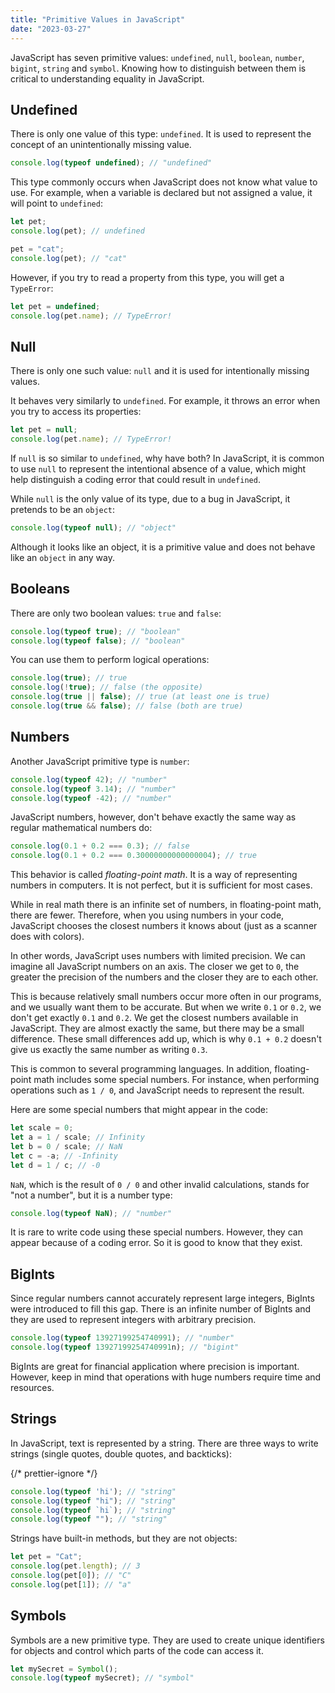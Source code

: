 ```yaml
---
title: "Primitive Values in JavaScript"
date: "2023-03-27"
---
```


JavaScript has seven primitive values: `undefined`, `null`, `boolean`, `number`, `bigint`, `string` and `symbol`. Knowing how to distinguish between them is critical to understanding equality in JavaScript.

## Undefined

There is only one value of this type: `undefined`. It is used to represent the concept of an unintentionally missing value.

```js
console.log(typeof undefined); // "undefined"
```

This type commonly occurs when JavaScript does not know what value to use. For example, when a variable is declared but not assigned a value, it will point to `undefined`:

```js
let pet;
console.log(pet); // undefined

pet = "cat";
console.log(pet); // "cat"
```

However, if you try to read a property from this type, you will get a `TypeError`:

```js
let pet = undefined;
console.log(pet.name); // TypeError!
```

## Null

There is only one such value: `null` and it is used for intentionally missing values.

It behaves very similarly to `undefined`. For example, it throws an error when you try to access its properties:

```js
let pet = null;
console.log(pet.name); // TypeError!
```

If `null` is so similar to `undefined`, why have both? In JavaScript, it is common to use `null` to represent the intentional absence of a value, which might help distinguish a coding error that could result in `undefined`.

While `null` is the only value of its type, due to a bug in JavaScript, it pretends to be an `object`:

```js
console.log(typeof null); // "object"
```

Although it looks like an object, it is a primitive value and does not behave like an `object` in any way.

## Booleans

There are only two boolean values: `true` and `false`:

```js
console.log(typeof true); // "boolean"
console.log(typeof false); // "boolean"
```

You can use them to perform logical operations:

```js
console.log(true); // true
console.log(!true); // false (the opposite)
console.log(true || false); // true (at least one is true)
console.log(true && false); // false (both are true)
```

## Numbers

Another JavaScript primitive type is `number`:

```js
console.log(typeof 42); // "number"
console.log(typeof 3.14); // "number"
console.log(typeof -42); // "number"
```

JavaScript numbers, however, don't behave exactly the same way as regular mathematical numbers do:

```js
console.log(0.1 + 0.2 === 0.3); // false
console.log(0.1 + 0.2 === 0.30000000000000004); // true
```

This behavior is called _floating-point math_. It is a way of representing numbers in computers. It is not perfect, but it is sufficient for most cases.

While in real math there is an infinite set of numbers, in floating-point math, there are fewer. Therefore, when you using numbers in your code, JavaScript chooses the closest numbers it knows about (just as a scanner does with colors).

In other words, JavaScript uses numbers with limited precision. We can imagine all JavaScript numbers on an axis. The closer we get to `0`, the greater the precision of the numbers and the closer they are to each other.

This is because relatively small numbers occur more often in our programs, and we usually want them to be accurate. But when we write `0.1` or `0.2`, we don't get exactly `0.1` and `0.2`. We get the closest numbers available in JavaScript. They are almost exactly the same, but there may be a small difference. These small differences add up, which is why `0.1 + 0.2` doesn't give us exactly the same number as writing `0.3`.

This is common to several programming languages. In addition, floating-point math includes some special numbers. For instance, when performing operations such as `1 / 0`, and JavaScript needs to represent the result.

Here are some special numbers that might appear in the code:

```js
let scale = 0;
let a = 1 / scale; // Infinity
let b = 0 / scale; // NaN
let c = -a; // -Infinity
let d = 1 / c; // -0
```

`NaN`, which is the result of `0 / 0` and other invalid calculations, stands for "not a number", but it is a number type:

```js
console.log(typeof NaN); // "number"
```

It is rare to write code using these special numbers. However, they can appear because of a coding error. So it is good to know that they exist.

## BigInts

Since regular numbers cannot accurately represent large integers, BigInts were introduced to fill this gap. There is an infinite number of BigInts and they are used to represent integers with arbitrary precision.

```js
console.log(typeof 13927199254740991); // "number"
console.log(typeof 13927199254740991n); // "bigint"
```

BigInts are great for financial application where precision is important. However, keep in mind that operations with huge numbers require time and resources.

## Strings

In JavaScript, text is represented by a string. There are three ways to write strings (single quotes, double quotes, and backticks):

{/* prettier-ignore */}
```js
console.log(typeof 'hi'); // "string"
console.log(typeof "hi"); // "string"
console.log(typeof `hi`); // "string"
console.log(typeof ""); // "string"
```

Strings have built-in methods, but they are not objects:

```js
let pet = "Cat";
console.log(pet.length); // 3
console.log(pet[0]); // "C"
console.log(pet[1]); // "a"
```

## Symbols

Symbols are a new primitive type. They are used to create unique identifiers for objects and control which parts of the code can access it.

```js
let mySecret = Symbol();
console.log(typeof mySecret); // "symbol"
```
